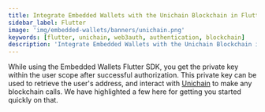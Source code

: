 ```yaml
---
title: Integrate Embedded Wallets with the Unichain Blockchain in Flutter
sidebar_label: Flutter
image: 'img/embedded-wallets/banners/unichain.png'
keywords: [flutter, unichain, web3auth, authentication, blockchain]
description: 'Integrate Embedded Wallets with the Unichain Blockchain in Flutter | Embedded Wallets'
---
```



<SEO
  title="Integrate Embedded Wallets with the Unichain Blockchain in Flutter"
  description="Integrate Embedded Wallets with the Unichain Blockchain in Flutter | Embedded Wallets"
  image="https://docs.metamask.io/img/embedded-wallets/banners/unichain.png"
  slug="/embedded-wallets/connect-blockchain/evm/unichain/flutter"
/>

While using the Embedded Wallets Flutter SDK, you get the private key within the user scope after successful authorization. This private key can be used to retrieve the user's address, and interact with [Unichain](https://www.unichain.org/) to make any blockchain calls. We have highlighted a few here for getting you started quickly on that.

<EVMInteraction />
